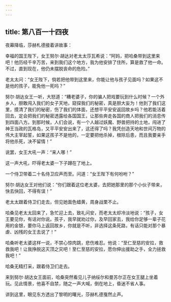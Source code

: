 ```yaml
---
---
---
```

title: 第八百一十四夜
---






夜幕降临，莎赫札德接着讲故事：





幸福的国王陛下，女王努尔·胡达对老太太莎瓦希说：“阿妈，把哈桑带到这里来吧！他历经千辛万苦，来到我们这个地方，我为他安排了住所，算是救了他一命。不过，直到现在，他仍未摆脱丧命的危险。”

老太太问：“女王陛下，倘若把他带到这里来，你能让他与孩子见面吗？如果这不是他的孩子，能免他一死吗？”

努尔·胡达女王一听，大怒道：“糟老婆子，你的骗人把戏要玩到什么时候？一个外乡人，胆敢闯入我们的女子天地，窥探我们的秘密，真是胆大妄为！他到了我们这里，摸清了我们的秘密，伤了我们的体面，还想平平安安返回故乡吗？他若能活着回去，定会把我们的秘密透露给各国国王，让那些奔走各国的商人把我们的消息传到四面八方。到那时候，人们会说，有一个人越过妖魔、野兽把持的土地，闯进了神王当政的瓦格岛，又平平安安出来了，这还得了吗？我凭创造天地和世间万物的伟大主宰起誓，如果这孩子不是他的，一定要把他杀掉，根除后患，而且我要亲手将他杀死，决不留情！”

说罢，女王大吼一声：“来人哪！”

这一声大吼，吓得老太婆一下子蹲在了地上。

一个侍卫带着二十名侍卫应声而至。问道：“女王陛下有何吩咐？”

努尔·胡达女王对他们说：“你们跟着这位老太婆，去把她那里的那个小伙子带来，快去快回，不得有误！”

老太太跟着侍卫们走去，但见她面色蜡黄，周身战栗不止。

哈桑见老太太回来了，急忙迎上去，致礼问安，而老太太却冷淡地说：“孩子，女王要见你，有话对你说。孩子，我早就劝过你，及早回家去，我给你足够一辈子花用的金银，要你马上返回故乡，你就是不听，非选择这条死路，有话只能对那个暴虐、凶残的女王去说了！”

哈桑听老太婆这样一说，不禁心惊肉跳，悲伤难忍。他说：“至仁至慈的安拉，救救我吧！让我挣脱这灭顶之灾吧！至仁至慈的安拉，愿你伸出援助之手，全力拯救我吧！”

哈桑无精打采，跟着侍卫们走去。

来到努尔·胡达女王面前，哈桑突然看见儿子纳绥尔和曼苏尔正在女王腿上坐着玩。见此情景，他喜不自禁，随之一声大喊，倒在地上，昏迷不省人事。





讲到这里，眼见东方透出了黎明的曙光，莎赫札德戛然止声。